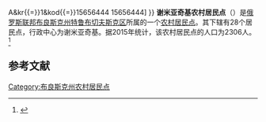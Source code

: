 {{Infobox Settlement
| official_name = 谢米亚奇基农村居民点
| native_name = Семячковское сельское поселение
| settlement_type = [[农村居民点|农村居民点]]
| subdivision_type = [[国家|国家]]
| subdivision_type1 = [[州_(俄罗斯)|州]]
| subdivision_type2 = [[区_(苏联)|区]]
| subdivision_name = {{RUS}}
| subdivision_name1 = [[布良斯克州|布良斯克州]]
| subdivision_name2 = [[特鲁布切夫斯克区|特鲁布切夫斯克区]]
| seat_type = 行政中心
| seat = 谢米亚奇基
| population_as_of=2015
| population_footnotes = <ref name=stat />
| population_total = 2306
| coordinates_display = inline,title
| latd =  | latm =  | lats =  | latNS = N
| longd =  | longm =  | longs =  | longEW = E
| timezone = [[莫斯科时间|MSK]]
| utc_offset = +3
| blank_name = [[俄罗斯市政土地区划代码|OKTMO编码]]
| blank_info = [http://classif.spb.ru/classificators/view/tma.php?st{{=}}A&kr{{=}}1&kod{{=}}15656444 15656444]
}}
'''谢米亚奇基农村居民点'''（{{lang-ru|Семячковское сельское поселение}}）是[[俄罗斯联邦|俄罗斯联邦]][[布良斯克州|布良斯克州]][[特鲁布切夫斯克区|特鲁布切夫斯克区]]所属的一个[[农村居民点|农村居民点]]。其下辖有28个居民点，行政中心为谢米亚奇基。据2015年统计，该农村居民点的人口为2306人。<ref name=stat>{{cite web | url = http://www.gks.ru/free_doc/doc_2015/bul_dr/mun_obr2015.rar | title = Численность населения Российской Федерации по муниципальным образованиям на 1 января 2015 года | accessdate = 2015-08-06 | archiveurl = https://www.webcitation.org/6aaNzOlFO?url=http://www.gks.ru/free_doc/doc_2015/bul_dr/mun_obr2015.rar | archivedate = 2015-08-06 | language = ru | deadurl = yes }}</ref>

== 参考文献 ==
{{reflist}}

{{Russia-stub}}

[[Category:布良斯克州农村居民点|Category:布良斯克州农村居民点]]